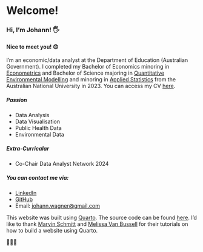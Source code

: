 # Welcome!

### Hi, I'm Johann! 🖐

#### Nice to meet you! 😊

I'm an economic/data analyst at the Department of Education (Australian Government). I completed my Bachelor of Economics minoring in [Econometrics](https://programsandcourses.anu.edu.au/2023/minor/emet-min) and Bachelor of Science majoring in [Quantitative Environmental Modelling](https://programsandcourses.anu.edu.au/2023/major/quem-maj) and minoring in [Applied Statistics](https://programsandcourses.anu.edu.au/2023/minor/apst-min) from the Australian National University in 2023. You can access my CV [here](../cv/index.qmd).

##### Passion

-   Data Analysis
-   Data Visualisation
-   Public Health Data
-   Environmental Data

##### Extra-Curricalar

-   Co-Chair Data Analyst Network 2024

##### You can contact me via:

-   [LinkedIn](https://www.linkedin.com/in/johannwagner/)
-   [GitHub](https://github.com/johann-wagner)
-   Email: [johann.wagner@gmail.com](mailto:johann.wagner@gmail.com)

This website was built using [Quarto](https://quarto.org/). The source code can be found [here](https://github.com/johann-wagner/johann-wagner). I'd like to thank [Marvin Schmitt](https://www.marvinschmitt.com/blog/website-tutorial-quarto/) and [Melissa Van Bussell](https://youtu.be/nuYNCPRf8Js?si=mL9L7ic3PdJcs5C7) for their tutorials on how to build a website using Quarto.

💅💅💅
